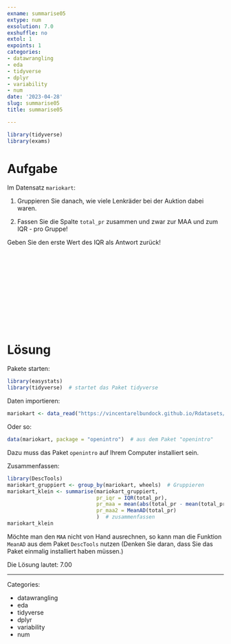 ```yaml
---
exname: summarise05
extype: num
exsolution: 7.0
exshuffle: no
extol: 1
expoints: 1
categories:
- datawrangling
- eda
- tidyverse
- dplyr
- variability
- num
date: '2023-04-28'
slug: summarise05
title: summarise05

---
```







```r
library(tidyverse)
library(exams)
```






# Aufgabe

Im Datensatz `mariokart`: 

1. Gruppieren Sie danach, wie viele Lenkräder bei der Auktion dabei waren.

2. Fassen Sie die Spalte `total_pr` zusammen und zwar zur  MAA und zum IQR - pro Gruppe!


Geben Sie den erste Wert des IQR als Antwort zurück!   



</br>
</br>
</br>
</br>
</br>
</br>
</br>
</br>
</br>
</br>

# Lösung

Pakete starten:

```r
library(easystats)
library(tidyverse)  # startet das Paket tidyverse
```






Daten importieren:

```r
mariokart <- data_read("https://vincentarelbundock.github.io/Rdatasets/csv/openintro/mariokart.csv")
```

Oder so:

```r
data(mariokart, package = "openintro")  # aus dem Paket "openintro"
```

Dazu muss das Paket `openintro` auf Ihrem Computer installiert sein.




Zusammenfassen:


```r
library(DescTools)
mariokart_gruppiert <- group_by(mariokart, wheels)  # Gruppieren
mariokart_klein <- summarise(mariokart_gruppiert, 
                             pr_iqr = IQR(total_pr),
                             pr_maa = mean(abs(total_pr - mean(total_pr))),
                             pr_maa2 = MeanAD(total_pr)
                             )  # zusammenfassen
mariokart_klein
```

Möchte man  den `MAA` nicht von Hand ausrechnen, so kann man die Funktion `MeanAD` aus dem Paket `DescTools` nutzen (Denken Sie daran, dass Sie das Paket einmalig installiert haben müssen.)


Die Lösung lautet: 7.00



---

Categories: 

- datawrangling
- eda
- tidyverse
- dplyr
- variability
- num

